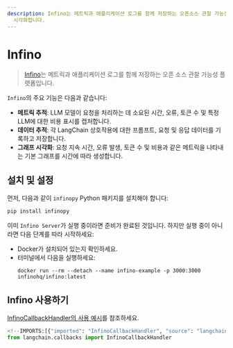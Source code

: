 ```yaml
---
description: Infino는 메트릭과 애플리케이션 로그를 함께 저장하는 오픈소스 관찰 가능성 플랫폼입니다. LLM 모델의 성능을 추적하고
  시각화합니다.
---
```


# Infino

> [Infino](https://github.com/infinohq/infino)는 메트릭과 애플리케이션 로그를 함께 저장하는 오픈 소스 관찰 가능성 플랫폼입니다.

`Infino`의 주요 기능은 다음과 같습니다:
- **메트릭 추적**: LLM 모델이 요청을 처리하는 데 소요된 시간, 오류, 토큰 수 및 특정 LLM에 대한 비용 표시를 캡처합니다.
- **데이터 추적**: 각 LangChain 상호작용에 대한 프롬프트, 요청 및 응답 데이터를 기록하고 저장합니다.
- **그래프 시각화**: 요청 지속 시간, 오류 발생, 토큰 수 및 비용과 같은 메트릭을 나타내는 기본 그래프를 시간에 따라 생성합니다.

## 설치 및 설정

먼저, 다음과 같이 `infinopy` Python 패키지를 설치해야 합니다:

```bash
pip install infinopy
```


이미 `Infino Server`가 실행 중이라면 준비가 완료된 것입니다. 하지만 실행 중이 아니라면 다음 단계를 따라 시작하세요:

- Docker가 설치되어 있는지 확인하세요.
- 터미널에서 다음을 실행하세요:
  ```
  docker run --rm --detach --name infino-example -p 3000:3000 infinohq/infino:latest
  ```


## Infino 사용하기

[InfinoCallbackHandler의 사용 예시](/docs/integrations/callbacks/infino)를 참조하세요.

```python
<!--IMPORTS:[{"imported": "InfinoCallbackHandler", "source": "langchain.callbacks", "docs": "https://api.python.langchain.com/en/latest/callbacks/langchain_community.callbacks.infino_callback.InfinoCallbackHandler.html", "title": "Infino"}]-->
from langchain.callbacks import InfinoCallbackHandler
```